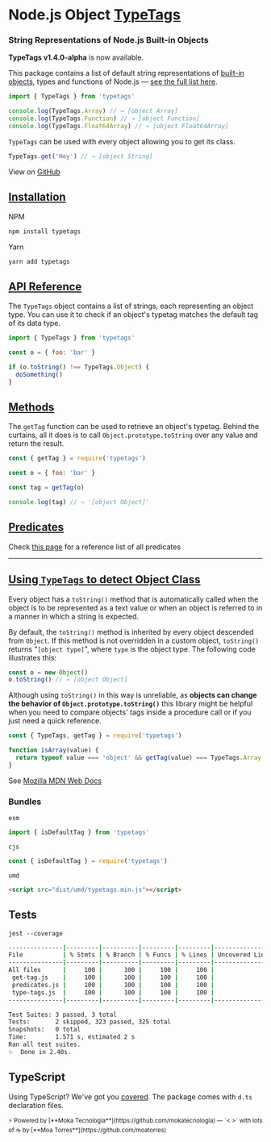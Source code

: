 
# Node.js Object [TypeTags](https://github.com/moatorres/typetags)

### String Representations of Node.js Built-in Objects

<Callout emoji="🚀">**TypeTags v1.4.0-alpha** is now available.</Callout>

This package contains a list of default string representations of [built-in objects](https://developer.mozilla.org/en-US/docs/Web/JavaScript/Reference), types and functions of Node.js — [see the full list here](https://github.com/moatorres/typetags/blob/master/lib/type-tags.js).

```js
import { TypeTags } from 'typetags'

console.log(TypeTags.Array) // → [object Array]
console.log(TypeTags.Function) // → [object Function]
console.log(TypeTags.Float64Array) // → [object Float64Array]
```

`TypeTags` can be used with every object allowing you to get its class.

```js
TypeTags.get('Hey') // → [object String]
```

View on [GitHub](https://github.com/moatorres/typetags)

## [Installation]()

NPM

```sh
npm install typetags
```

Yarn

```sh
yarn add typetags
```

## [API Reference]()

The `TypeTags` object contains a list of strings, each representing an object type. You can use it to check if an object's typetag matches the default tag of its data type.

```js
import { TypeTags } from 'typetags'

const o = { foo: 'bar' }

if (o.toString() !== TypeTags.Object) {
  doSomething()
}
```

## [Methods]()

The `getTag` function can be used to retrieve an object's typetag. Behind the curtains, all it does is to call `Object.prototype.toString` over any value and return the result.

```js
const { getTag } = require('typetags')

const o = { foo: 'bar' }

const tag = getTag(o)

console.log(tag) // → '[object Object]'
```

## [Predicates]()

Check [this page](https://github.com/moatorres/typetags/wiki/predicates) for a reference list of all predicates

---

## [Using `TypeTags` to detect Object Class]()

Every object has a `toString()` method that is automatically called when the object is to be represented as a text value or when an object is referred to in a manner in which a string is expected.

By default, the `toString()` method is inherited by every object descended from `Object`. If this method is not overridden in a custom object, `toString()` returns "`[object type]`", where `type` is the object type. The following code illustrates this:

```js
const o = new Object()
o.toString() // → [object Object]
```

Although using `toString()` in this way is unreliable, as **objects can change the behavior of `Object.prototype.toString()`** this library might be helpful when you need to compare objects' tags inside a procedure call or if you just need a quick reference.

```js
const { TypeTags, getTag } = require('typetags')

function isArray(value) {
  return typeof value === 'object' && getTag(value) === TypeTags.Array
}
```

See [Mozilla MDN Web
Docs](https://developer.mozilla.org/en-US/docs/Web/JavaScript/Reference/Global_Objects/Object/toString#description)

### Bundles

`esm`

```js
import { isDefaultTag } from 'typetags'
```

`cjs`

```js
const { isDefaultTag } = require('typetags')
```

`umd`

```html
<script src="dist/umd/typetags.min.js"></script>
```

## Tests

`jest --coverage`

```sh
---------------|---------|----------|---------|---------|-------------------
File           | % Stmts | % Branch | % Funcs | % Lines | Uncovered Line #s
---------------|---------|----------|---------|---------|-------------------
All files      |     100 |      100 |     100 |     100 |
 get-tag.js    |     100 |      100 |     100 |     100 |
 predicates.js |     100 |      100 |     100 |     100 |
 type-tags.js  |     100 |      100 |     100 |     100 |
---------------|---------|----------|---------|---------|-------------------

Test Suites: 3 passed, 3 total
Tests:       2 skipped, 323 passed, 325 total
Snapshots:   0 total
Time:        1.571 s, estimated 2 s
Ran all test suites.
✨  Done in 2.40s.
```

## TypeScript

Using TypeScript? We've got you [covered](https://github.com/moatorres/typetags/blob/master/lib/type-tags.d.ts). The package comes with `d.ts` declaration files.

<sub>
  ⚡️ Powered by [**Moka Tecnologia**](https://github.com/mokatecnologia) — `< >` with lots of
  ☕️ by [**Moa Torres**](https://github.com/moatorres)
</sub>
